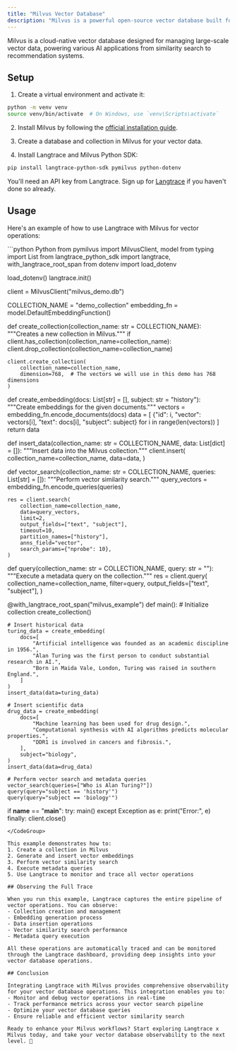 ```yaml
---
title: "Milvus Vector Database"
description: "Milvus is a powerful open-source vector database built for scalable similarity search and AI applications."
---
```


Milvus is a cloud-native vector database designed for managing large-scale vector data, powering various AI applications from similarity search to recommendation systems.

## Setup

1. Create a virtual environment and activate it:
```bash
python -m venv venv
source venv/bin/activate  # On Windows, use `venv\Scripts\activate`
```

2. Install Milvus by following the [official installation guide](https://milvus.io/docs/install_standalone-docker.md).

3. Create a database and collection in Milvus for your vector data.

4. Install Langtrace and Milvus Python SDK:

```bash
pip install langtrace-python-sdk pymilvus python-dotenv
```

<Note>You'll need an API key from Langtrace. Sign up for [Langtrace](https://langtrace.ai) if you haven't done so already.</Note>

## Usage

Here's an example of how to use Langtrace with Milvus for vector operations:

<CodeGroup>
```python Python
from pymilvus import MilvusClient, model
from typing import List
from langtrace_python_sdk import langtrace, with_langtrace_root_span
from dotenv import load_dotenv

load_dotenv()
langtrace.init()

client = MilvusClient("milvus_demo.db")

COLLECTION_NAME = "demo_collection"
embedding_fn = model.DefaultEmbeddingFunction()


def create_collection(collection_name: str = COLLECTION_NAME):
    """Creates a new collection in Milvus."""
    if client.has_collection(collection_name=collection_name):
        client.drop_collection(collection_name=collection_name)

    client.create_collection(
        collection_name=collection_name,
        dimension=768,  # The vectors we will use in this demo has 768 dimensions
    )


def create_embedding(docs: List[str] = [], subject: str = "history"):
    """Create embeddings for the given documents."""
    vectors = embedding_fn.encode_documents(docs)
    data = [
        {"id": i, "vector": vectors[i], "text": docs[i], "subject": subject}
        for i in range(len(vectors))
    ]
    return data


def insert_data(collection_name: str = COLLECTION_NAME, data: List[dict] = []):
    """Insert data into the Milvus collection."""
    client.insert(
        collection_name=collection_name,
        data=data,
    )


def vector_search(collection_name: str = COLLECTION_NAME, queries: List[str] = []):
    """Perform vector similarity search."""
    query_vectors = embedding_fn.encode_queries(queries)

    res = client.search(
        collection_name=collection_name,
        data=query_vectors,
        limit=2,
        output_fields=["text", "subject"],
        timeout=10,
        partition_names=["history"],
        anns_field="vector",
        search_params={"nprobe": 10},
    )


def query(collection_name: str = COLLECTION_NAME, query: str = ""):
    """Execute a metadata query on the collection."""
    res = client.query(
        collection_name=collection_name,
        filter=query,
        output_fields=["text", "subject"],
    )


@with_langtrace_root_span("milvus_example")
def main():
    # Initialize collection
    create_collection()

    # Insert historical data
    turing_data = create_embedding(
        docs=[
            "Artificial intelligence was founded as an academic discipline in 1956.",
            "Alan Turing was the first person to conduct substantial research in AI.",
            "Born in Maida Vale, London, Turing was raised in southern England.",
        ]
    )
    insert_data(data=turing_data)

    # Insert scientific data
    drug_data = create_embedding(
        docs=[
            "Machine learning has been used for drug design.",
            "Computational synthesis with AI algorithms predicts molecular properties.",
            "DDR1 is involved in cancers and fibrosis.",
        ],
        subject="biology",
    )
    insert_data(data=drug_data)

    # Perform vector search and metadata queries
    vector_search(queries=["Who is Alan Turing?"])
    query(query="subject == 'history'")
    query(query="subject == 'biology'")


if __name__ == "__main__":
    try:
        main()
    except Exception as e:
        print("Error:", e)
    finally:
        client.close()
```
</CodeGroup>

This example demonstrates how to:
1. Create a collection in Milvus
2. Generate and insert vector embeddings
3. Perform vector similarity search
4. Execute metadata queries
5. Use Langtrace to monitor and trace all vector operations

## Observing the Full Trace

When you run this example, Langtrace captures the entire pipeline of vector operations. You can observe:
- Collection creation and management
- Embedding generation process
- Data insertion operations
- Vector similarity search performance
- Metadata query execution

All these operations are automatically traced and can be monitored through the Langtrace dashboard, providing deep insights into your vector database operations.

## Conclusion

Integrating Langtrace with Milvus provides comprehensive observability for your vector database operations. This integration enables you to:
- Monitor and debug vector operations in real-time
- Track performance metrics across your vector search pipeline
- Optimize your vector database queries
- Ensure reliable and efficient vector similarity search

Ready to enhance your Milvus workflows? Start exploring Langtrace x Milvus today, and take your vector database observability to the next level. 🚀
